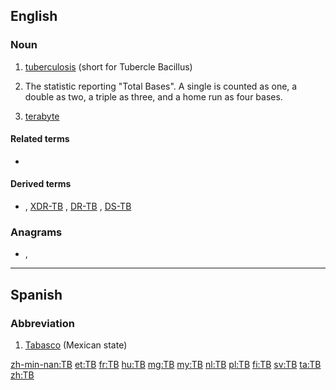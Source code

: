 {{also|Tb|ТВ}}
==English==

===Noun===
{{en-noun|~}}

# {{label|en|pathology}} [[tuberculosis]] (short for Tubercle Bacillus)
# {{label|en|baseball}} The statistic reporting "Total Bases". A single is counted as one, a double as two, a triple as three, and a home run as four bases.
# {{label|en|electronics|computing}} [[terabyte]]

====Related terms====
* {{sense|pathology}} {{l|en|Mtb}}

====Derived terms====
* {{sense|pathology}} {{l|en|MDR-TB}} , [[XDR-TB]] , [[DR-TB]] , [[DS-TB]]

===Anagrams===
* {{l|en|BT}}, {{l|en|bt}}

----

==Spanish==

===Abbreviation===
{{rfc-header|Abbreviation}}
{{head|es|abbreviation}}

# [[Tabasco]] (Mexican state)

[[zh-min-nan:TB]]
[[et:TB]]
[[fr:TB]]
[[hu:TB]]
[[mg:TB]]
[[my:TB]]
[[nl:TB]]
[[pl:TB]]
[[fi:TB]]
[[sv:TB]]
[[ta:TB]]
[[zh:TB]]